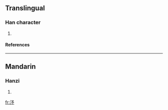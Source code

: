 ==Translingual==
===Han character===
{{Han char|rn=85|rad=水|as=04|sn=7|four=|canj=水弓戈弓 (ENIN)}}
# {{defn|Han|sort=水04}}
====References====
{{Han ref|kx=0609.090|dkj=17180|dj=1002.060|hdz=31576.040|uh=6C7F|ud=27775}}

----
==Mandarin==
===Hanzi===
{{cmn-hanzi|pin=[[xù]] ([[xu4]]), [[yín]] ([[yin2]])|wg=hsü<sup>4</sup>, yin<sup>2</sup>}}
# {{defn|Mandarin}}

[[fr:汿]]